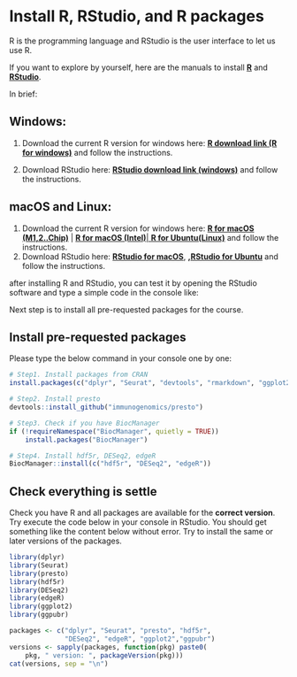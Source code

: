 # Install R, RStudio, and R packages

R is the programming language and RStudio is the user interface to let us use R.

If you want to explore by yourself, here are the manuals to install [[**R**]{.underline}](https://cran.r-project.org/mirrors.html) and [[**RStudio**]{.underline}](https://posit.co/download/rstudio-desktop/).

In brief:

## Windows:

1.  Download the current R version for windows here: [[**R download link (R for windows)**]{.underline}](https://cran.rstudio.com/bin/windows/base/R-4.4.2-win.exe) and follow the instructions.

2.  Download RStudio here: [[**RStudio download link (windows)**]{.underline}](https://download1.rstudio.org/electron/windows/RStudio-2024.12.0-467.exe) and follow the instructions.

## macOS and Linux:

1.  Download the current R version for windows here: [**R for macOS (M1,2..Chip)**](https://cran.rstudio.com/bin/macosx/big-sur-arm64/base/R-4.4.2-arm64.pkg) \| [**R for macOS (Intel)**](https://cran.rstudio.com/bin/macosx/big-sur-x86_64/base/R-4.4.2-x86_64.pkg)[\| [**R for Ubuntu(Linux)**](https://cran.rstudio.com/bin/linux/ubuntu)]{.underline} and follow the instructions.
2.  Download RStudio here: [**RStudio for macOS**](https://download1.rstudio.org/electron/macos/RStudio-2024.12.0-467.dmg), [**,[RStudio for Ubuntu](https://download1.rstudio.org/electron/focal/amd64/rstudio-2024.04.1-748-amd64.deb)**]{.underline} and follow the instructions.

after installing R and RStudio, you can test it by opening the RStudio software and type a simple code in the console like:

Next step is to install all pre-requested packages for the course.

## Install pre-requested packages

Please type the below command in your console one by one:

```r
# Step1. Install packages from CRAN
install.packages(c("dplyr", "Seurat", "devtools", "rmarkdown", "ggplot2", "ggpubr"))

# Step2. Install presto
devtools::install_github("immunogenomics/presto")

# Step3. Check if you have BiocManager
if (!requireNamespace("BiocManager", quietly = TRUE))
    install.packages("BiocManager")

# Step4. Install hdf5r, DESeq2, edgeR
BiocManager::install(c("hdf5r", "DESeq2", "edgeR"))
```

## Check everything is settle

Check you have R and all packages are available for the **correct version**. Try execute the code below in your console in RStudio. You should get something like the content below without error. Try to install the same or later versions of the packages.

```r
library(dplyr)
library(Seurat)
library(presto)
library(hdf5r)
library(DESeq2)
library(edgeR)
library(ggplot2)
library(ggpubr)

packages <- c("dplyr", "Seurat", "presto", "hdf5r", 
              "DESeq2", "edgeR", "ggplot2","ggpubr")
versions <- sapply(packages, function(pkg) paste0(
    pkg, " version: ", packageVersion(pkg)))
cat(versions, sep = "\n")

```

## 
